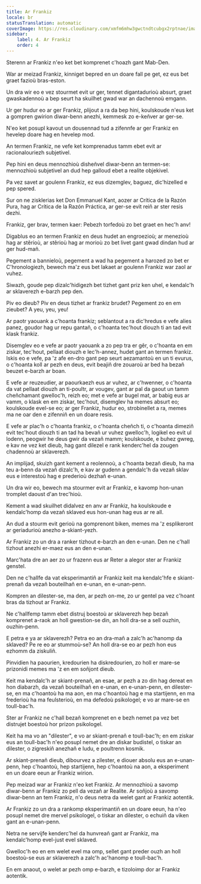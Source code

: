 ```yaml
---
title: Ar Frankiz
locale: br
statusTranslation: automatic
coverImage: https://res.cloudinary.com/xmfm6mhw3gwctndtcubgx2rptnae/image/upload/v1741354419/small_cover_la_gran_rebelion_28716e29d2.webp
sidebar:
    label: 4. Ar Frankiz
    order: 4
---
```

Sterenn ar Frankiz n'eo ket bet komprenet c'hoazh gant Mab-Den.

War ar meizad Frankiz, kinniget bepred en un doare fall pe get, ez eus bet graet fazioù bras-eston.

Un dra wir eo e vez stourmet evit ur ger, tennet digantadurioù absurt, graet gwaskadennoù a bep seurt ha skuilhet gwad war an dachennoù emgann.

Ur ger hudur eo ar ger Frankiz, plijout a ra da bep hini, koulskoude n'eus ket a gompren gwirion diwar-benn anezhi, kemmesk zo e-keñver ar ger-se.

N'eo ket posupl kavout un dousennad tud a zifennfe ar ger Frankiz en hevelep doare hag en hevelep mod.

An termen Frankiz, ne vefe ket komprenadus tamm ebet evit ar racionalouriezh subjetivel.

Pep hini en deus mennozhioù disheñvel diwar-benn an termen-se: mennozhioù subjetivel an dud hep galloud ebet a realite objekivel.

Pa vez savet ar goulenn Frankiz, ez eus dizemglev, baguez, dic'hizelled e pep spered.

Sur on ne zisklerias ket Don Emmanuel Kant, aozer ar Crítica de la Razón Pura, hag ar Crítica de la Razón Práctica, ar ger-se evit reiñ ar ster resis dezhi.

Frankiz, ger brav, termen kaer: Pebezh torfedoù zo bet graet en hec'h anv!

Digablus eo an termen Frankiz en deus hudet an engroezioù; ar menezioù hag ar stêrioù, ar stêrioù hag ar morioù zo bet livet gant gwad dindan hud ar ger hud-mañ.

Pegement a bannieloù, pegement a wad ha pegement a harozed zo bet er C'hronologiezh, bewech ma'z eus bet lakaet ar goulenn Frankiz war zaol ar vuhez.

Siwazh, goude pep dizalc'hidigezh bet tizhet gant priz ken uhel, e kendalc'h ar sklaverezh e-barzh pep den.

Piv eo dieub? Piv en deus tizhet ar frankiz brudet? Pegement zo en em zieubet? A yeu, yeu, yeu!

Ar paotr yaouank a c'hoanta frankiz; seblantout a ra dic'hredus e vefe alies panez, goudor hag ur repu gantañ, o c'hoanta tec'hout diouzh ti an tad evit klask frankiz.

Disemglev eo e vefe ar paotr yaouank a zo pep tra er gêr, o c'hoanta en em ziskar, tec'hout, pellaat diouzh e lec'h-annez, hudet gant an termen frankiz. Iskis eo e vefe, pa 'z afe en-dro gant pep seurt aezamantoù en un ti evurus, o c'hoanta koll ar pezh en deus, evit beajiñ dre zouaroù ar bed ha bezañ beuzet e-barzh ar boan.

E vefe ar reuzeudier, ar paourkaezh eus ar vuhez, ar c'hwenner, o c'hoanta da vat pellaat diouzh an ti-poultr, ar vougev, gant ar pal da gaout un tamm cheñchamant gwelloc'h, reizh eo; met e vefe ar bugel mat, ar babig eus ar vamm, o klask en em ziskar, tec'hout, disemglev ha memes absurt eo; koulskoude evel-se eo; ar ger Frankiz, hudur eo, strobinellet a ra, memes ma ne oar den e zifenniñ en un doare resis.

E vefe ar plac'h o c'hoanta frankiz, o c'hoanta cheñch ti, o c'hoanta dimeziñ evit tec'hout diouzh ti an tad ha bevañ ur vuhez gwelloc'h, logikel eo evit ul lodenn, peogwir he deus gwir da vezañ mamm; koulskoude, e buhez gwreg, e kav ne vez ket dieub, hag gant dilezel e rank kenderc'hel da zougen chadennoù ar sklaverezh.

An implijad, skuizh gant kement a reolennoù, a c'hoanta bezañ dieub, ha ma teu a-benn da vezañ dizalc'h, e kav ar gudenn a gendalc'h da vezañ sklav eus e interestoù hag e prederioù dezhañ e-unan.

Un dra wir eo, bewech ma stourmer evit ar Frankiz, e kavomp hon-unan tromplet daoust d'an trec'hioù.

Kement a wad skuilhet didalvez en anv ar Frankiz, ha koulskoude e kendalc'homp da vezañ sklaved eus hon-unan hag eus ar re all.

An dud a stourm evit gerioù na gomprenont biken, memes ma 'z esplikeront ar geriadurioù anezho a-skiant-yezh.

Ar Frankiz zo un dra a ranker tizhout e-barzh an den e-unan. Den ne c'hall tizhout anezhi er-maez eus an den e-unan.

Marc'hata dre an aer zo ur frazenn eus ar Reter a alegor ster ar Frankiz genstel.

Den ne c'hallfe da vat eksperimantiñ ar Frankiz keit ma kendalc'hfe e skiant-prenañ da vezañ bouteilhañ en e-unan, en e-unan-penn.

Kompren an dilester-se, ma den, ar pezh on-me, zo ur gentel pa vez c'hoant bras da tizhout ar Frankiz.

Ne c'hallfemp tamm ebet distruj boestoù ar sklaverezh hep bezañ komprenet a-raok an holl gwestion-se din, an holl dra-se a sell ouzhin, ouzhin-penn.

E petra e ya ar sklaverezh? Petra eo an dra-mañ a zalc'h ac'hanomp da sklaved? Pe re eo ar stummoù-se? An holl dra-se eo ar pezh hon eus ezhomm da ziskuliñ.

Pinvidien ha paourien, kredourien ha diskredourien, zo holl er mare-se prizonidi memes ma 'z en em soñjont dieub.

Keit ma kendalc'h ar skiant-prenañ, an esae, ar pezh a zo din hag dereat en hon diabarzh, da vezañ bouteilhañ en e-unan, en e-unan-penn, en dilester-se, en ma c'hoantoù ha ma aon, en ma c'hoantoù hag e ma startijenn, en ma frederioù ha ma feulsterioù, en ma defedoù psikologel; e vo ar mare-se en toull-bac'h.

Ster ar Frankiz ne c'hall bezañ komprenet en e bezh nemet pa vez bet distrujet boestoù hor prizon psikologel.

Keit ha ma vo an "dilester", e vo ar skiant-prenañ e toull-bac'h; en em ziskar eus an toull-bac'h n'eo posupl nemet dre an diskar budistel, o tiskar an dilester, o zigreskiñ anezhañ e ludu, e poultrenn kosmik.

Ar skiant-prenañ dieub, dibourvez a zilester, e diouer absolu eus an e-unan-penn, hep c'hoantoù, hep startijenn, hep c'hoantoù na aon, a eksperiment en un doare eeun ar Frankiz wirion.

Pep meizad war ar Frankiz n'eo ket Frankiz. Ar mennozhioù a savomp diwar-benn ar Frankiz zo pell da vezañ ar Realite. Ar soñjoù a savomp diwar-benn an tem Frankiz, n'o deus netra da welet gant ar Frankiz aotentik.

Ar Frankiz zo un dra a rankomp eksperimantiñ en un doare eeun, ha n'eo posupl nemet dre mervel psikologel, o tiskar an dilester, o echuiñ da viken gant an e-unan-penn.

Netra ne servijfe kenderc'hel da hunvreañ gant ar Frankiz, ma kendalc'homp evel-just evel sklaved.

Gwelloc'h eo en em welet evel ma omp, sellet gant preder ouzh an holl boestoù-se eus ar sklaverezh a zalc'h ac'hanomp e toull-bac'h.

En em anaout, o welet ar pezh omp e-barzh, e tizoloimp dor ar Frankiz aotentik.


